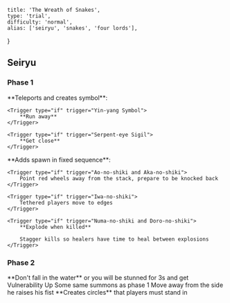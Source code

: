     title: 'The Wreath of Snakes',
    type: 'trial',
    difficulty: 'normal',
    alias: ['seiryu', 'snakes', 'four lords'],
}

## Seiryu

### Phase 1

<Trigger type="on cast" trigger="Onmyo Sigil" color="blue">
    **Teleports and creates symbol**:
    
    <Trigger type="if" trigger="Yin-yang Symbol">
        **Run away**
    </Trigger>
    
    <Trigger type="if" trigger="Serpent-eye Sigil">
        **Get close**
    </Trigger>
</Trigger>

<Trigger type="on cast" trigger="Summon Shiki" color="red">
    **Adds spawn in fixed sequence**:
    
    <Trigger type="if" trigger="Ao-no-shiki and Aka-no-shiki">
        Point red wheels away from the stack, prepare to be knocked back
    </Trigger>
    
    <Trigger type="if" trigger="Iwa-no-shiki">
        Tethered players move to edges
    </Trigger>
    
    <Trigger type="if" trigger="Numa-no-shiki and Doro-no-shiki">
        **Explode when killed**
        
        Stagger kills so healers have time to heal between explosions
    </Trigger>
</Trigger>

### Phase 2

<Alert color="red" icon="warning">
    **Don't fall in the water** <Consequence>or you will be stunned for 3s and get Vulnerability Up</Consequence>
</Alert>

<Trigger type="on cast" trigger="Summon Shiki" color="red">
    Some same summons as phase 1
    <Trigger type="if" trigger="Yama-no-shiki">
        Move away from the side he raises his fist
    </Trigger>
</Trigger>

<Trigger type="on cast" trigger="Serpent Ascending" color="blue">
    **Creates circles** that players must stand in
</Trigger>
